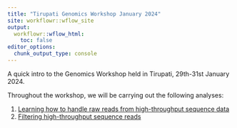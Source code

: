 ```yaml
---
title: "Tirupati Genomics Workshop January 2024"
site: workflowr::wflow_site
output:
  workflowr::wflow_html:
    toc: false
editor_options:
  chunk_output_type: console
---
```


A quick intro to the Genomics Workshop held in Tirupati, 29th-31st January 2024.

Throughout the workshop, we will be carrying out the following analyses:

1. [Learning how to handle raw reads from high-throughput sequence data](1_handling_raw_reads.html)
2. [Filtering high-throughput sequence reads](2_fastp_filtering_reads.html)
